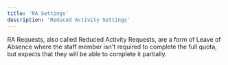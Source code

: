 ```yaml
---
title: 'RA Settings'
description: 'Reduced Activity Settings'
---
```

RA Requests, also called Reduced Activity Requests, are a form of Leave of Absence where the staff member isn't required to complete the full quota, but expects that they will be able to complete it partially.